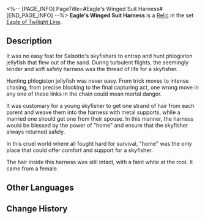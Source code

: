 <%-- [PAGE_INFO]
PageTitle=#Eagle's Winged Suit Harness#
[END_PAGE_INFO] --%>
{{Relic Infobox
|id        = 61103
|image     = Item Eagle's Winged Suit Harness.png{{subst:void|<!--$UPLOAD:<<SpriteOutput/RelicFigures/IconRelic_110_3.png>-<Item Eagle's Winged Suit Harness.png>-<Relic Icons>>-->}}
|set       = Eagle of Twilight Line
|piece     = Body
|mentions  = 
}}
{{Description|A belt harness that connects the winged suit with metal supports embedded in thick linen. Soft and tight-fitting.}}
'''Eagle's Winged Suit Harness''' is a [[Relic]] in the set [[Eagle of Twilight Line]].

==Description==
It was no easy feat for Salsotto's skyfishers to entrap and hunt phlogiston jellyfish that flew out of the sand. During turbulent flights, the seemingly tender and soft safety harness was the thread of life for a skyfisher.

Hunting phlogiston jellyfish was never easy. From trick moves to intense chasing, from precise blocking to the final capturing act, one wrong move in any one of these links in the chain could mean mortal danger.

It was customary for a young skyfisher to get one strand of hair from each parent and weave them into the harness with metal supports, while a married one should get one from their spouse. In this manner, the harness would be blessed by the power of "home" and ensure that the skyfisher always returned safely.

In this cruel world where all fought hard for survival, "home" was the only place that could offer comfort and support for a skyfisher.

The hair inside this harness was still intact, with a faint white at the root. It came from a female.

==Other Languages==
{{Other Languages
|en   = Eagle's Winged Suit Harness
|zhs  = 翔鹰的翼装束带
|zht  = 翔鷹的翼裝束帶
|ja   = {{Rubi|空飛|そらと}}ぶ{{Rubi|鷹|たか}}の{{Rubi|翼装|よくそう}}ベルト
|ko   = 매의 날개 장비 벨트
|es   = Arnés del traje alado del águila
|fr   = Harnais de costume d'aigle
|ru   = Кушак орла
|th   = Eagle's Winged Suit Harness
|vi   = Dây Cương Chim Ưng
|de   = Fluggeschirr des Adlers
|id   = Eagle's Winged Suit Harness
|pt   = Arnês de Traje de Asa de Águia
}}

==Change History==
{{Change History|1.0}}